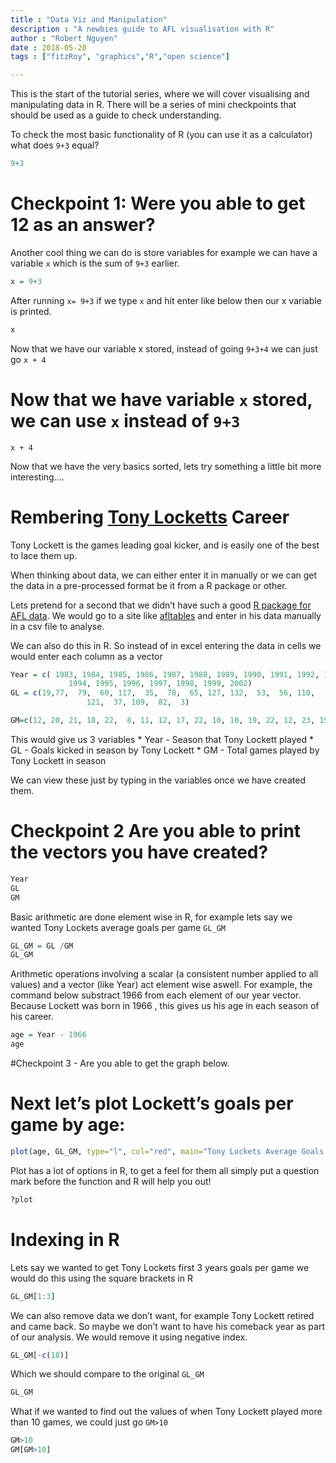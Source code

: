 ```yaml
---
title : "Data Viz and Manipulation"
description : "A newbies guide to AFL visualisation with R"
author : "Robert Nguyen"
date : 2018-05-20
tags : ["fitzRoy", "graphics","R","open science"]

---
```


This is the start of the tutorial series, where we will cover visualising and manipulating data in R. There will be a series of mini checkpoints that should be used as a guide to check understanding. 

To check the most basic functionality of R (you can use it as a calculator) what does `9+3` equal?

```r

9+3
```

# Checkpoint 1: Were you able to get 12 as an answer? 

Another cool thing we can do is store variables for example we can have a variable `x` which is the sum of `9+3` earlier. 

```r
x = 9+3
```

After running `x= 9+3` if we type `x` and hit enter like below then our x variable is printed.

```r

x
```

Now that we have our variable x stored, instead of going  `9+3+4` we can just go `x + 4`

# Now that we have variable `x` stored, we can use `x` instead of `9+3`

`x + 4`

Now that we have the very basics sorted, lets try something a little bit more interesting....



# Rembering [Tony Locketts](https://www.youtube.com/watch?v=8PCgPAP4n7w) Career

Tony Lockett is the games leading goal kicker, and is easily one of the best to lace them up. 

When thinking about data, we can either enter it in manually or we can get the data in a pre-processed format be it from a R package or other. 

Lets pretend for a second that we didn't have such a good [R package for AFL data](https://github.com/jimmyday12/fitzRoy). We would go to a site like [afltables](https://afltables.com/afl/stats/players/T/Tony_Lockett.html) and enter in his data manually in a csv file to analyse. 

We can also do this in R. So instead of in excel entering the data in cells we would enter each column as a vector

```r

Year = c( 1983, 1984, 1985, 1986, 1987, 1988, 1989, 1990, 1991, 1992, 1993,
             1994, 1995, 1996, 1997, 1998, 1999, 2002)
GL = c(19,77,  79,  60, 117,  35,  78,  65, 127, 132,  53,  56, 110,
                 121,  37, 109,  82,  3)

GM=c(12, 20, 21, 18, 22,  8, 11, 12, 17, 22, 10, 10, 19, 22, 12, 23, 19,3)

```

This would give us 3 variables
* Year - Season that Tony  Lockett played
* GL - Goals kicked in season by Tony Lockett
* GM - Total games played by Tony Lockett in season

We can view these just by typing in the variables once we have created them. 

# Checkpoint 2 Are you able to print the vectors you have created?

```r
Year
GL
GM
```

Basic arithmetic are done element wise in R, for example lets say we wanted Tony Lockets average goals per game `GL_GM` 

```r
GL_GM = GL /GM
GL_GM
```


Arithmetic operations involving a scalar (a consistent number applied to all values) and a vector (like Year) act element wise aswell. For example, the command below substract 1966 from each element of our year vector. Because Lockett was born in 1966 , this gives us his age in each season of his career.

```r
age = Year - 1966 
age
```


#Checkpoint 3 - Are you able to get the graph below.

# Next let's plot Lockett's goals per game by age:

```r
plot(age, GL_GM, type="l", col="red", main="Tony Lockets Average Goals Per Game by Age")
```

Plot has a lot of options in R, to get a feel for them all simply put a question mark before the function and R will help you out!

```r
?plot
```


# Indexing in R 

Lets say we wanted to get Tony Lockets first 3 years goals per game we would do this using the square brackets in R

```r
GL_GM[1:3]


```

We can also remove data we don't want, for example Tony Lockett retired and came back. So maybe we don't want to have his comeback year as part of our analysis. We would remove it using negative index. 

```r
GL_GM[-c(18)]

```
Which we should compare to the original `GL_GM`

```r
GL_GM
```

What if we wanted to find out the values of when Tony Lockett played more than 10 games, we could just go `GM>10`

```r
GM>10
GM[GM>10]
```
